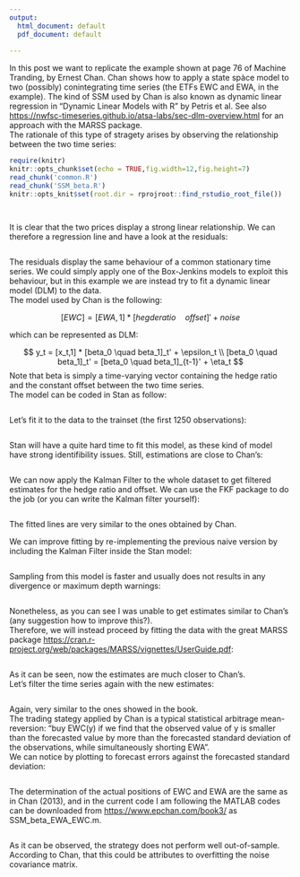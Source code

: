 ```yaml
---
output:
  html_document: default
  pdf_document: default
  
---
```



In this post we want to replicate the example shown at page 76 of Machine Tranding, by Ernest Chan. Chan shows how to apply a state spàce model to two (possibly) conintegrating time series (the ETFs EWC and EWA, in the example). The kind of SSM used by Chan is also known as dynamic linear regression in "Dynamic Linear Models with R" by Petris et al. See also <https://nwfsc-timeseries.github.io/atsa-labs/sec-dlm-overview.html> for an approach with the MARSS package. \
The rationale of this type of stragety arises by observing the relationship between the two time series:

```r
require(knitr)
knitr::opts_chunk$set(echo = TRUE,fig.width=12,fig.height=7)
read_chunk('common.R')
read_chunk('SSM_beta.R')
knitr::opts_knit$set(root.dir = rprojroot::find_rstudio_root_file())

```
```r
```

```r
```


It is clear that the two prices display a strong linear relationship. We can therefore a regression line and have a look at the residuals:


```r
```

The residuals display the same behaviour of a common stationary time series. We could simply apply one of the Box-Jenkins models to exploit this behaviour, but in this example we are instead try to fit a dynamic linear model (DLM) to the data.  \
The model used by Chan is the following:


$$[EWC] = [EWA,1] * [hegderatio\quad offset]' + noise  $$

which can be represented as DLM:

$$
y_t = [x_t,1] * [beta_0 \quad beta_1]_t' + \epsilon_t \\
[beta_0 \quad beta_1]_t' = [beta_0 \quad beta_1]_{t-1}' + \eta_t
$$
Note that beta is simply a time-varying vector containing the hedge ratio and the constant offset between the two time series.  \
The model can be coded in Stan as follow:

```stan
```

Let's fit it to the data to the trainset (the first 1250 observations):

```r
```

Stan will have a quite hard time to fit this model, as these kind of model have strong identifibility issues. Still, estimations are close to Chan's:

```r
```

We can now apply the Kalman Filter to the whole dataset to get filtered estimates for the hedge ratio and offset. We can use the FKF package to do the job (or you can write the Kalman filter yourself):

```r
```

The fitted lines are very similar to the ones obtained by Chan.  \ \ 

We can improve fitting by re-implementing the previous naive version by including the Kalman Filter inside the Stan model:

```stan
```

Sampling from this model is faster and usually does not results in any divergence or maximum depth warnings:

```r
```

Nonetheless, as you can see I was unable to get estimates similar to Chan's (any suggestion how to improve this?). \
Therefore, we will instead proceed by fitting the data with the great MARSS package <https://cran.r-project.org/web/packages/MARSS/vignettes/UserGuide.pdf>:

```r
```

As it can be seen, now the estimates are much closer to Chan's. \
Let's filter the time series again with the new estimates:

```r
```

Again, very similar to the ones showed in the book. \
The trading stategy applied by Chan is a typical statistical arbitrage mean-reversion: "buy EWC(y) if we find that the observed
value of y is smaller than the forecasted value by more than the forecasted standard deviation of the observations, while simultaneously shorting EWA".  \
We can notice by plotting to forecast errors against the forecasted standard deviation:

```r
```

The determination of the actual positions of EWC and EWA are the same as in Chan (2013), and in the current code I am following the MATLAB codes can be downloaded from <https://www.epchan.com/book3/> as SSM_beta_EWA_EWC.m.

```r
```

As it can be observed, the strategy does not perform well out-of-sample. According to Chan, that this could be attributes to overfitting the noise covariance matrix.
